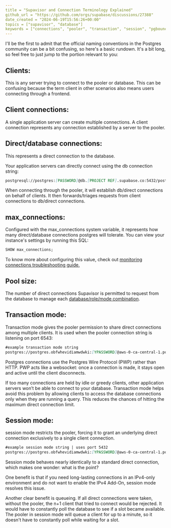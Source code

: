 ```yaml
---
title = "Supavisor and Connection Terminology Explained"
github_url = "https://github.com/orgs/supabase/discussions/27388"
date_created = "2024-06-19T15:56:26+00:00"
topics = ["supavisor", "database"]
keywords = ["connections", "pooler", "transaction", "session", "pgbouncer"]
---
```


I'll be the first to admit that the official naming conventions in the Postgres community can be a bit confusing, so here's a basic rundown. It's a bit long, so feel free to just jump to the portion relevant to you:

## Clients:

This is any server trying to connect to the pooler or database. This can be confusing because the term client in other scenarios also means users connecting through a frontend.

## Client connections:

A single application server can create multiple connections. A client connection represents any connection established by a server to the pooler.

## Direct/database connections:

This represents a direct connection to the database.

Your application servers can directly connect using the db connection string:

```md
postgresql://postgres:[PASSWORD]@db.[PROJECT REF].supabase.co:5432/postgres
```

When connecting through the pooler, it will establish db/direct connections on behalf of clients. It then forwards/triages requests from client connections to db/direct connections.

## max_connections:

Configured with the max_connections system variable, it represents how many direct/database connections postgres will tolerate. You can view your instance's settings by running this SQL:

```sql
SHOW max_connections;
```

To know more about configuring this value, check out [monitoring connections troubleshooting guide.](https://github.com/orgs/supabase/discussions/27197)

## Pool size:

The number of direct connections Supavisor is permitted to request from the database to manage each [database/role/mode combination](https://github.com/orgs/supabase/discussions/21566).

## Transaction mode:

Transaction mode gives the pooler permission to share direct connections among multiple clients. It is used when the pooler connection string is listening on port 6543:

```md
#example transaction mode string
postgres://postgres.obfwhevidiamwdwki:[YPASSWORD]@aws-0-ca-central-1.pooler.supabase.com:**6543**/postgres
```

Postgres connections use the Postgres Wire Protocol (PWP) rather than HTTP. PWP acts like a websocket: once a connection is made, it stays open and active until the client disconnects.

If too many connections are held by idle or greedy clients, other application servers won’t be able to connect to your database. Transaction mode helps avoid this problem by allowing clients to access the database connections only when they are running a query. This reduces the chances of hitting the maximum direct connection limit.

## Session mode:

session mode restricts the pooler, forcing it to grant an underlying direct connection exclusively to a single client connection.

```md
#example session mode string | uses port 5432
postgres://postgres.obfwhevidiamwdwki:[YPASSWORD]@aws-0-ca-central-1.pooler.supabase.com:**5432**/postgres
```

Session mode behaves nearly identically to a standard direct connection, which makes one wonder: what is the point?

One benefit is that if you need long-lasting connections in an IPv4-only environment and do not want to enable the IPv4 Add-On, session mode resolves this issue.

Another clear benefit is queueing. If all direct connections were taken, without the pooler, the n+1 client that tried to connect would be rejected. It would have to constantly poll the database to see if a slot became available. The pooler in session mode will queue a client for up to a minute, so it doesn't have to constantly poll while waiting for a slot.
